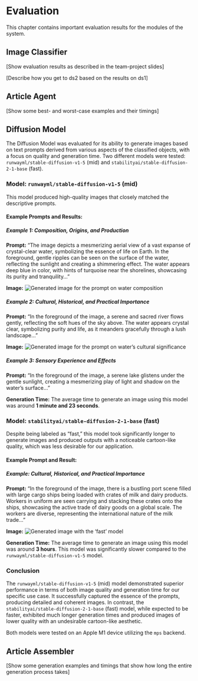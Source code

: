 # Evaluation

This chapter contains important evaluation results for the modules of the system.

## Image Classifier

\[Show evaluation results as described in the team-project slides]

\[Describe how you get to ds2 based on the results on ds1]

## Article Agent

\[Show some best- and worst-case examples and their timings]

## Diffusion Model

The Diffusion Model was evaluated for its ability to generate images based on text prompts derived from various aspects of the classified objects, with a focus on quality and generation time. Two different models were tested: `runwayml/stable-diffusion-v1-5` (mid) and `stabilityai/stable-diffusion-2-1-base` (fast).

### Model: `runwayml/stable-diffusion-v1-5` (mid)

This model produced high-quality images that closely matched the descriptive prompts.

#### Example Prompts and Results:

##### Example 1: Composition, Origins, and Production

**Prompt:** "The image depicts a mesmerizing aerial view of a vast expanse of crystal-clear water, symbolizing the essence of life on Earth. In the foreground, gentle ripples can be seen on the surface of the water, reflecting the sunlight and creating a shimmering effect. The water appears deep blue in color, with hints of turquoise near the shorelines, showcasing its purity and tranquility..."

**Image:**
![Generated image for the prompt on water composition](images/example-images/image_1_for_Water_stable-diffusion-v1-5\ \(mid\).png)

##### Example 2: Cultural, Historical, and Practical Importance

**Prompt:** "In the foreground of the image, a serene and sacred river flows gently, reflecting the soft hues of the sky above. The water appears crystal clear, symbolizing purity and life, as it meanders gracefully through a lush landscape..."

**Image:**
![Generated image for the prompt on water's cultural significance](images/example-images/image_2_for_Water_stable-diffusion-v1-5\ \(mid\).png)

##### Example 3: Sensory Experience and Effects

**Prompt:** "In the foreground of the image, a serene lake glistens under the gentle sunlight, creating a mesmerizing play of light and shadow on the water's surface..."

**Generation Time:** The average time to generate an image using this model was around **1 minute and 23 seconds**.

### Model: `stabilityai/stable-diffusion-2-1-base` (fast)

Despite being labeled as "fast," this model took significantly longer to generate images and produced outputs with a noticeable cartoon-like quality, which was less desirable for our application.

#### Example Prompt and Result:

##### Example: Cultural, Historical, and Practical Importance

**Prompt:** "In the foreground of the image, there is a bustling port scene filled with large cargo ships being loaded with crates of milk and dairy products. Workers in uniform are seen carrying and stacking these crates onto the ships, showcasing the active trade of dairy goods on a global scale. The workers are diverse, representing the international nature of the milk trade..."

**Image:**
![Generated image with the 'fast' model](images/example-images/image_2_stable-diffusion-2-1-base\ (fast).png)

**Generation Time:** The average time to generate an image using this model was around **3 hours**. This model was significantly slower compared to the `runwayml/stable-diffusion-v1-5` model.

### Conclusion

The `runwayml/stable-diffusion-v1-5` (mid) model demonstrated superior performance in terms of both image quality and generation time for our specific use case. It successfully captured the essence of the prompts, producing detailed and coherent images. In contrast, the `stabilityai/stable-diffusion-2-1-base` (fast) model, while expected to be faster, exhibited much longer generation times and produced images of lower quality with an undesirable cartoon-like aesthetic.

Both models were tested on an Apple M1 device utilizing the `mps` backend.

## Article Assembler

\[Show some generation examples and timings that show how long the entire generation process takes]